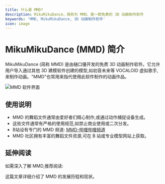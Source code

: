 ```yaml
---
title: 什么是 MMD?
description: MikuMikuDance，简称为 MMD，是一款免费的 3D 动画制作软件
keywords: 'MMD, MikuMikuDance, 3D 动画制作软件'
icon: image
---
```


# MikuMikuDance (MMD) 简介

MikuMikuDance (简称 MMD) 是由樋口優开发的免费 3D 动画制作软件。它允许用户导入通过其他 3D 建模软件创建的模型,如初音未来等 VOCALOID 虚拟歌手,来制作动画。"MMD"也常用来指代使用此软件制作的动画作品。

<Frame>
  <img src="https://oss.vidol.chat/mikumikudance.png" alt="MMD 软件界面" />
</Frame>

## 使用说明

- MMD 的舞蹈文件通常由爱好者们精心制作,或通过动作捕捉设备生成。
- 这些文件通常有严格的使用规范,如禁止商业使用或二次分发。
- B站设有专门的 MMD 频道: [MMD-哔哩哔哩频道](https://www.bilibili.com/v/channel/1126/?tab=featured)
- MMD 社区拥有丰富的舞蹈文件资源,可在 B 站或专业模型网站上获取。

## 延伸阅读

如需深入了解 MMD,推荐阅读:

<Card title="浅谈 MMD 发展的前世今生" icon="book" href="https://www.gcores.com/articles/23767">
  这篇文章详细介绍了 MMD 的发展历程和现状。
</Card>
